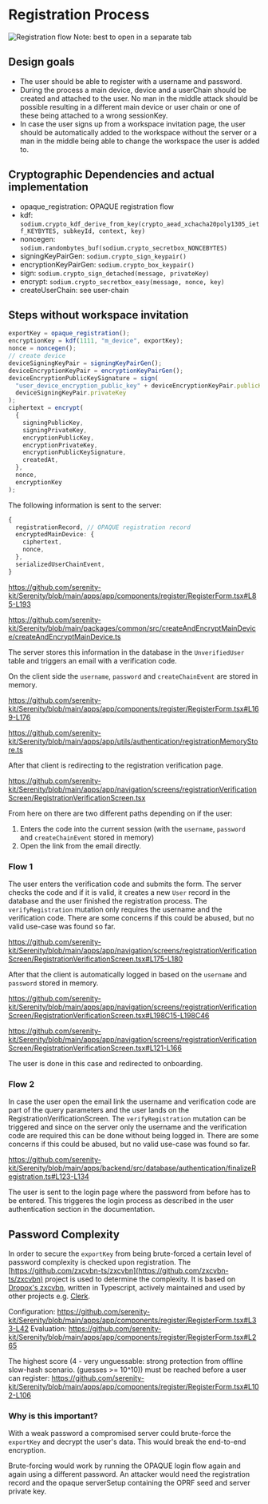 # Registration Process

![Registration flow](./registration_flow.png)
Note: best to open in a separate tab

## Design goals

- The user should be able to register with a username and password.
- During the process a main device, device and a userChain should be created and attached to the user. No man in the middle attack should be possible resulting in a different main device or user chain or one of these being attached to a wrong sessionKey.
- In case the user signs up from a workspace invitation page, the user should be automatically added to the workspace without the server or a man in the middle being able to change the workspace the user is added to.

## Cryptographic Dependencies and actual implementation

- opaque_registration: OPAQUE registration flow
- kdf: `sodium.crypto_kdf_derive_from_key(crypto_aead_xchacha20poly1305_ietf_KEYBYTES, subkeyId, context, key)`
- noncegen: `sodium.randombytes_buf(sodium.crypto_secretbox_NONCEBYTES)`
- signingKeyPairGen: `sodium.crypto_sign_keypair()`
- encryptionKeyPairGen: `sodium.crypto_box_keypair()`
- sign: `sodium.crypto_sign_detached(message, privateKey)`
- encrypt: `sodium.crypto_secretbox_easy(message, nonce, key)`
- createUserChain: see user-chain

## Steps without workspace invitation

```ts
exportKey = opaque_registration();
encryptionKey = kdf(1111, "m_device", exportKey);
nonce = noncegen();
// create device
deviceSigningKeyPair = signingKeyPairGen();
deviceEncryptionKeyPair = encryptionKeyPairGen();
deviceEncryptionPublicKeySignature = sign(
  "user_device_encryption_public_key" + deviceEncryptionKeyPair.publicKey,
  deviceSigningKeyPair.privateKey
);
ciphertext = encrypt(
  {
    signingPublicKey,
    signingPrivateKey,
    encryptionPublicKey,
    encryptionPrivateKey,
    encryptionPublicKeySignature,
    createdAt,
  },
  nonce,
  encryptionKey
);
```

The following information is sent to the server:

```ts
{
  registrationRecord, // OPAQUE registration record
  encryptedMainDevice: {
    ciphertext,
    nonce,
  },
  serializedUserChainEvent,
}
```

https://github.com/serenity-kit/Serenity/blob/main/apps/app/components/register/RegisterForm.tsx#L85-L193

https://github.com/serenity-kit/Serenity/blob/main/packages/common/src/createAndEncryptMainDevice/createAndEncryptMainDevice.ts

The server stores this information in the database in the `UnverifiedUser` table and triggers an email with a verification code.

On the client side the `username`, `password` and `createChainEvent` are stored in memory.

https://github.com/serenity-kit/Serenity/blob/main/apps/app/components/register/RegisterForm.tsx#L169-L176

https://github.com/serenity-kit/Serenity/blob/main/apps/app/utils/authentication/registrationMemoryStore.ts

After that client is redirecting to the registration verification page.

https://github.com/serenity-kit/Serenity/blob/main/apps/app/navigation/screens/registrationVerificationScreen/RegistrationVerificationScreen.tsx

From here on there are two different paths depending on if the user:

1. Enters the code into the current session (with the `username`, `password` and `createChainEvent` stored in memory)
2. Open the link from the email directly.

### Flow 1

The user enters the verification code and submits the form. The server checks the code and if it is valid, it creates a new `User` record in the database and the user finished the registration process. The `verifyRegistration` mutation only requires the username and the verification code. There are some concerns if this could be abused, but no valid use-case was found so far.

https://github.com/serenity-kit/Serenity/blob/main/apps/app/navigation/screens/registrationVerificationScreen/RegistrationVerificationScreen.tsx#L175-L180

After that the client is automatically logged in based on the `username` and `password` stored in memory.

https://github.com/serenity-kit/Serenity/blob/main/apps/app/navigation/screens/registrationVerificationScreen/RegistrationVerificationScreen.tsx#L198C15-L198C46

https://github.com/serenity-kit/Serenity/blob/main/apps/app/navigation/screens/registrationVerificationScreen/RegistrationVerificationScreen.tsx#L121-L166

The user is done in this case and redirected to onboarding.

### Flow 2

In case the user open the email link the username and verification code are part of the query parameters and the user lands on the RegistrationVerificationScreen. The `verifyRegistration` mutation can be triggered and since on the server only the username and the verification code are required this can be done without being logged in. There are some concerns if this could be abused, but no valid use-case was found so far.

https://github.com/serenity-kit/Serenity/blob/main/apps/backend/src/database/authentication/finalizeRegistration.ts#L123-L134

The user is sent to the login page where the password from before has to be entered. This triggeres the login process as described in the user authentication section in the documentation.

## Password Complexity

In order to secure the `exportKey` from being brute-forced a certain level of password complexity is checked upon registration. The [https://github.com/zxcvbn-ts/zxcvbn](https://github.com/zxcvbn-ts/zxcvbn) project is used to determine the complexity. It is based on [Dropox's zxcvbn](https://github.com/dropbox/zxcvbn), written in Typescript, actively maintained and used by other projects e.g. [Clerk](https://clerk.com/docs/security/password-protection#password-strength).

Configuration: https://github.com/serenity-kit/Serenity/blob/main/apps/app/components/register/RegisterForm.tsx#L33-L42
Evaluation: https://github.com/serenity-kit/Serenity/blob/main/apps/app/components/register/RegisterForm.tsx#L265

The highest score (4 - very unguessable: strong protection from offline slow-hash scenario. (guesses >= 10^10)) must be reached before a user can register: https://github.com/serenity-kit/Serenity/blob/main/apps/app/components/register/RegisterForm.tsx#L102-L106

### Why is this important?

With a weak password a compromised server could brute-force the `exportKey` and decrypt the user's data. This would break the end-to-end encryption.

Brute-forcing would work by running the OPAQUE login flow again and again using a different password. An attacker would need the registration record and the opaque serverSetup containing the OPRF seed and server private key.
